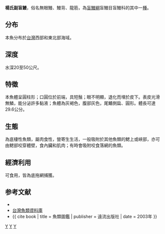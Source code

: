 {{Speciesbox
| taxon = Paramyxine yangi
| status = NE
| binomial_authority = [[Teng|Teng]], 1958
| synonyms = *''Eptatretus yangi''<br /><small>Teng, 1958</small>
*''Quadratus yangi''<br /><small>Teng, 1958</small>
}}
'''楊氏副盲鰻'''，俗名無眼鰻、鰻背、龍筋，為[[盲鰻綱|盲鰻綱]]盲鰻目盲鰻科的其中一[[種|種]]。

==分布==
本魚分布於[[台灣|台灣]]西部和東北部海域。

==深度==
水深20至50公尺。

==特徵==
本魚體呈圓柱形；口圓位於前端，具短鬚；眼不明顯，退化而埋於皮下。表皮光滑無鱗，能分泌許多黏液；魚體為灰褐色，腹部灰色，尾鰭側扁、圓形。體長可達29.6公分。

==生態==
為底棲性魚類，屬肉食性，營寄生生活，一般吸附於其他魚類的鰓上或峽部，亦可由鰓部咬穿體壁，食內臟和肌肉；有時會吸附咬食落網的魚類。

==經濟利用==
可食用，皆為底拖網捕獲。

==参考文献==
*{{FishBase_species|genus=Paramyxine|species=yangi|year=2011|month=12}}
*[http://fishdb.sinica.edu.tw/ 台灣魚類資料庫] {{Wayback|url=http://fishdb.sinica.edu.tw/ |date=20080410000437 }}
*{{ cite book | title = 魚類圖鑑 | publisher = 遠流出版社 | date = 2003年 }}
{{taxonbar}}
[[Category:_1958年描述的动物|Y]]
[[Category:食用鱼|Y]]
[[Category:副盲鰻屬|Y]]